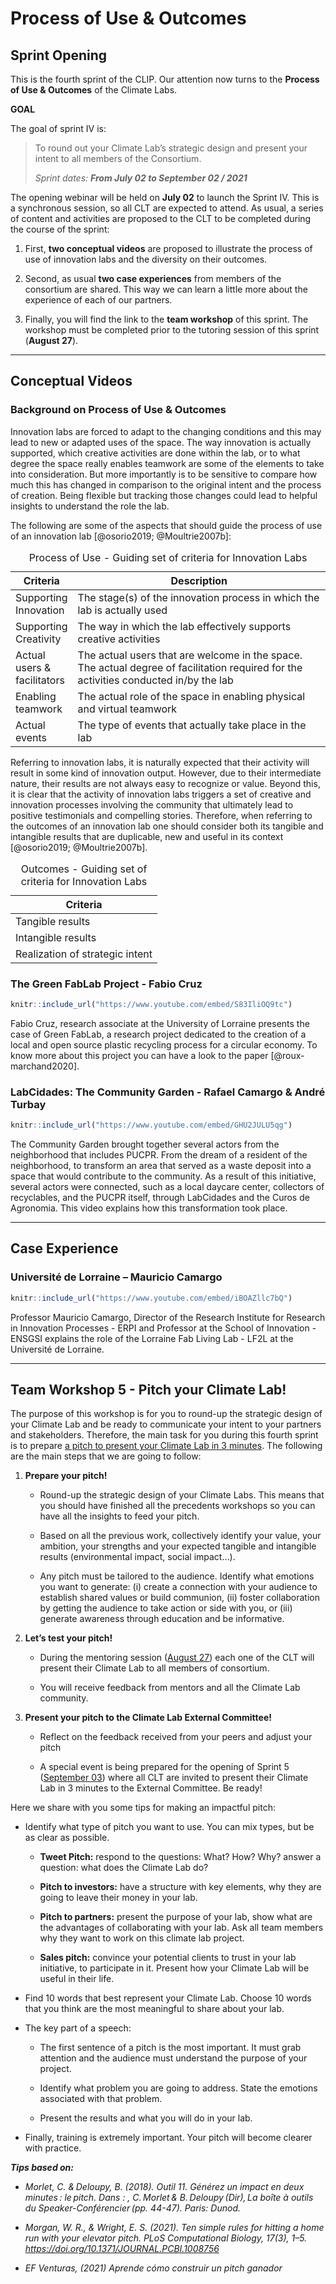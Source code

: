 # Process of Use & Outcomes {#sprint_4}

## Sprint Opening

This is the fourth sprint of the CLIP. Our attention now turns to the **Process of Use & Outcomes** of the Climate Labs.

::: {.infobox .goal data-latex="{.goal}"}
**GOAL**

The goal of sprint IV is:

> To round out your Climate Lab's strategic design and present your intent to all members of the Consortium.
>
> *Sprint dates: **From July 02 to September 02 / 2021***
:::

The opening webinar will be held on **July 02** to launch the Sprint IV. This is a synchronous session, so all CLT are expected to attend. As usual, a series of content and activities are proposed to the CLT to be completed during the course of the sprint:

1.  First, **two conceptual videos** are proposed to illustrate the process of use of innovation labs and the diversity on their outcomes.

2.  Second, as usual **two case experiences** from members of the consortium are shared. This way we can learn a little more about the experience of each of our partners.

3.  Finally, you will find the link to the **team workshop** of this sprint. The workshop must be completed prior to the tutoring session of this sprint (**August 27**).

------------------------------------------------------------------------

## Conceptual Videos

### Background on Process of Use & Outcomes

Innovation labs are forced to adapt to the changing conditions and this may lead to new or adapted uses of the space. The way innovation is actually supported, which creative activities are done within the lab, or to what degree the space really enables teamwork are some of the elements to take into consideration. But more importantly is to be sensitive to compare how much this has changed in comparison to the original intent and the process of creation. Being flexible but tracking those changes could lead to helpful insights to understand the role the lab.

The following are some of the aspects that should guide the process of use of an innovation lab [@osorio2019; @Moultrie2007b]:

+-----------------------------+---------------------------------------------------------------------------------------------------------------------------------------+
| Criteria                    | Description                                                                                                                           |
+=============================+=======================================================================================================================================+
| Supporting Innovation       | The stage(s) of the innovation process in which the lab is actually used                                                              |
+-----------------------------+---------------------------------------------------------------------------------------------------------------------------------------+
| Supporting Creativity       | The way in which the lab effectively supports creative activities                                                                     |
+-----------------------------+---------------------------------------------------------------------------------------------------------------------------------------+
| Actual users & facilitators | The actual users that are welcome in the space. The actual degree of facilitation required for the activities conducted in/by the lab |
+-----------------------------+---------------------------------------------------------------------------------------------------------------------------------------+
| Enabling teamwork           | The actual role of the space in enabling physical and virtual teamwork                                                                |
+-----------------------------+---------------------------------------------------------------------------------------------------------------------------------------+
| Actual events               | The type of events that actually take place in the lab                                                                                |
+-----------------------------+---------------------------------------------------------------------------------------------------------------------------------------+

: Process of Use - Guiding set of criteria for Innovation Labs

Referring to innovation labs, it is naturally expected that their activity will result in some kind of innovation output. However, due to their intermediate nature, their results are not always easy to recognize or value. Beyond this, it is clear that the activity of innovation labs triggers a set of creative and innovation processes involving the community that ultimately lead to positive testimonials and compelling stories. Therefore, when referring to the outcomes of an innovation lab one should consider both its tangible and intangible results that are duplicable, new and useful in its context [@osorio2019; @Moultrie2007b].

| Criteria                        |
|---------------------------------|
| Tangible results                |
| Intangible results              |
| Realization of strategic intent |

: Outcomes - Guiding set of criteria for Innovation Labs

### The Green FabLab Project - Fabio Cruz

```r
knitr::include_url("https://www.youtube.com/embed/S83IliOQ9tc")
```

Fabio Cruz, research associate at the University of Lorraine presents the case of Green FabLab, a research project dedicated to the creation of a local and open source plastic recycling process for a circular economy. To know more about this project you can have a look to the paper [@roux-marchand2020].

### LabCidades: The Community Garden - Rafael Camargo & André Turbay

```r
knitr::include_url("https://www.youtube.com/embed/GHU2JULU5qg")
```

The Community Garden brought together several actors from the neighborhood that includes PUCPR. From the dream of a resident of the neighborhood, to transform an area that served as a waste deposit into a space that would contribute to the community. As a result of this initiative, several actors were connected, such as a local daycare center, collectors of recyclables, and the PUCPR itself, through LabCidades and the Curos de Agronomia. This video explains how this transformation took place.

------------------------------------------------------------------------

## Case Experience

### Université de Lorraine -- Mauricio Camargo

```r
knitr::include_url("https://www.youtube.com/embed/iBOAZllc7bQ")
```

Professor Mauricio Camargo, Director of the Research Institute for Research in Innovation Processes - ERPI and Professor at the School of Innovation - ENSGSI explains the role of the Lorraine Fab Living Lab - LF2L at the Université de Lorraine.

------------------------------------------------------------------------

## Team Workshop 5 - Pitch your Climate Lab!

The purpose of this workshop is for you to round-up the strategic design of your Climate Lab and be ready to communicate your intent to your partners and stakeholders. Therefore, the main task for you during this fourth sprint is to prepare [a pitch to present your Climate Lab in 3 minutes]{.ul}. The following are the main steps that we are going to follow:

1.  **Prepare your pitch!**

    -   Round-up the strategic design of your Climate Labs. This means that you should have finished all the precedents workshops so you can have all the insights to feed your pitch.

    -   Based on all the previous work, collectively identify your value, your ambition, your strengths and your expected tangible and intangible results (environmental impact, social impact...).

    -   Any pitch must be tailored to the audience. Identify what emotions you want to generate: (i) create a connection with your audience to establish shared values or build communion, (ii) foster collaboration by getting the audience to take action or side with you, or (iii) generate awareness through education and be informative.

2.  **Let's test your pitch!**

    -   During the mentoring session ([August 27]{.ul}) each one of the CLT will present their Climate Lab to all members of consortium.

    -   You will receive feedback from mentors and all the Climate Lab community.

3.  **Present your pitch to the Climate Lab External Committee!**

    -   Reflect on the feedback received from your peers and adjust your pitch

    -   A special event is being prepared for the opening of Sprint 5 ([September 03]{.ul}) where all CLT are invited to present their Climate Lab in 3 minutes to the External Committee. Be ready!

Here we share with you some tips for making an impactful pitch:

-   Identify what type of pitch you want to use. You can mix types, but be as clear as possible.

    -   **Tweet Pitch:** respond to the questions: What? How? Why? answer a question: what does the Climate Lab do?

    -   **Pitch to investors:** have a structure with key elements, why they are going to leave their money in your lab.

    -   **Pitch to partners:** present the purpose of your lab, show what are the advantages of collaborating with your lab. Ask all team members why they want to work on this climate lab project.

    -   **Sales pitch:** convince your potential clients to trust in your lab initiative, to participate in it. Present how your Climate Lab will be useful in their life.

-   Find 10 words that best represent your Climate Lab. Choose 10 words that you think are the most meaningful to share about your lab.

-   The key part of a speech:

    -   The first sentence of a pitch is the most important. It must grab attention and the audience must understand the purpose of your project.  

    -   Identify what problem you are going to address. State the emotions associated with that problem.

    -   Present the results and what you will do in your lab.

-   Finally, training is extremely important. Your pitch will become clearer with practice.

***Tips based on:***

-   *Morlet, C. & Deloupy, B. (2018). Outil 11. Générez un impact en deux minutes : le pitch. Dans : , C. Morlet & B. Deloupy (Dir), La boîte à outils du Speaker-Conférencier (pp. 44-47). Paris: Dunod.*

-   *Morgan, W. R., & Wright, E. S. (2021). Ten simple rules for hitting a home run with your elevator pitch. PLoS Computational Biology, 17(3), 1--5. <https://doi.org/10.1371/JOURNAL.PCBI.1008756>*

-   *EF Venturas, (2021) Aprende cómo construir un pitch ganador*
